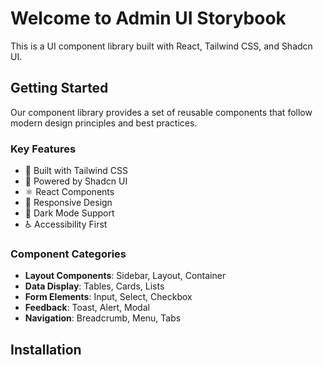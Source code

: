 
<Meta title="Introduction" />

# Welcome to Admin UI Storybook

This is a UI component library built with React, Tailwind CSS, and Shadcn UI.

## Getting Started

Our component library provides a set of reusable components that follow modern design principles and best practices.

### Key Features

- 🎨 Built with Tailwind CSS
- 🔧 Powered by Shadcn UI
- ⚛️ React Components
- 📱 Responsive Design
- 🌙 Dark Mode Support
- ♿ Accessibility First

### Component Categories

- **Layout Components**: Sidebar, Layout, Container
- **Data Display**: Tables, Cards, Lists
- **Form Elements**: Input, Select, Checkbox
- **Feedback**: Toast, Alert, Modal
- **Navigation**: Breadcrumb, Menu, Tabs

## Installation
